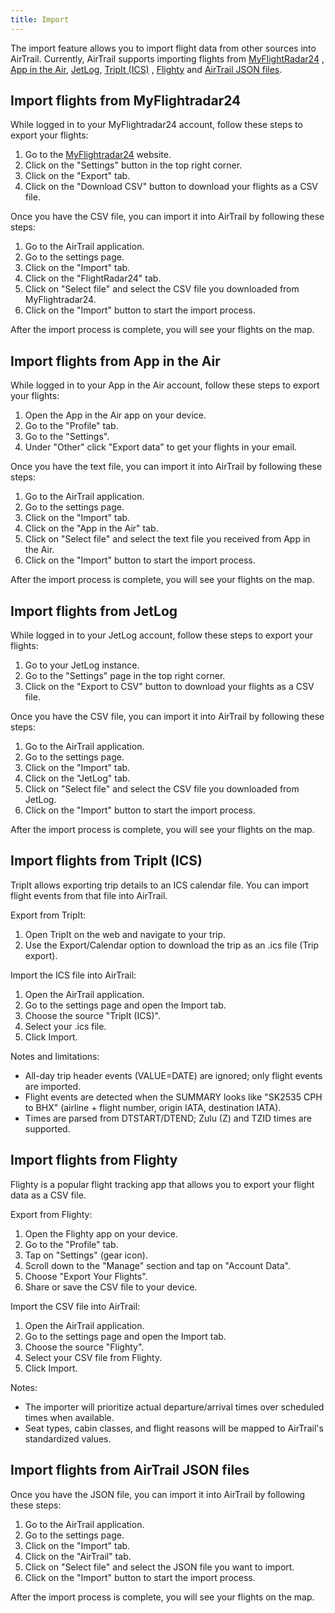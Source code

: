 ```yaml
---
title: Import
---
```


The import feature allows you to import flight data from other sources into AirTrail.
Currently, AirTrail supports importing flights from [MyFlightRadar24](https://my.flightradar24.com)
, [App in the Air](https://appintheair.com), [JetLog](https://github.com/pbogre/jetlog), [TripIt (ICS)](https://www.tripit.com)
, [Flighty](https://flightyapp.com) and [AirTrail JSON files](/docs/features/export).

## Import flights from MyFlightradar24

While logged in to your MyFlightradar24 account, follow these steps to export your flights:

1. Go to the [MyFlightradar24](https://my.flightradar24.com) website.
2. Click on the "Settings" button in the top right corner.
3. Click on the "Export" tab.
4. Click on the "Download CSV" button to download your flights as a CSV file.

Once you have the CSV file, you can import it into AirTrail by following these steps:

1. Go to the AirTrail application.
2. Go to the settings page.
3. Click on the "Import" tab.
4. Click on the "FlightRadar24" tab.
5. Click on "Select file" and select the CSV file you downloaded from MyFlightradar24.
6. Click on the "Import" button to start the import process.

After the import process is complete, you will see your flights on the map.

## Import flights from App in the Air

While logged in to your App in the Air account, follow these steps to export your flights:

1. Open the App in the Air app on your device.
2. Go to the "Profile" tab.
3. Go to the "Settings".
4. Under "Other" click "Export data" to get your flights in your email.

Once you have the text file, you can import it into AirTrail by following these steps:

1. Go to the AirTrail application.
2. Go to the settings page.
3. Click on the "Import" tab.
4. Click on the "App in the Air" tab.
5. Click on "Select file" and select the text file you received from App in the Air.
6. Click on the "Import" button to start the import process.

After the import process is complete, you will see your flights on the map.

## Import flights from JetLog

While logged in to your JetLog account, follow these steps to export your flights:

1. Go to your JetLog instance.
2. Go to the "Settings" page in the top right corner.
3. Click on the "Export to CSV" button to download your flights as a CSV file.

Once you have the CSV file, you can import it into AirTrail by following these steps:

1. Go to the AirTrail application.
2. Go to the settings page.
3. Click on the "Import" tab.
4. Click on the "JetLog" tab.
5. Click on "Select file" and select the CSV file you downloaded from JetLog.
6. Click on the "Import" button to start the import process.

After the import process is complete, you will see your flights on the map.

## Import flights from TripIt (ICS)

TripIt allows exporting trip details to an ICS calendar file. You can import flight events from that file into AirTrail.

Export from TripIt:

1. Open TripIt on the web and navigate to your trip.
2. Use the Export/Calendar option to download the trip as an .ics file (Trip export).

Import the ICS file into AirTrail:

1. Open the AirTrail application.
2. Go to the settings page and open the Import tab.
3. Choose the source "TripIt (ICS)".
4. Select your .ics file.
5. Click Import.

Notes and limitations:

- All-day trip header events (VALUE=DATE) are ignored; only flight events are imported.
- Flight events are detected when the SUMMARY looks like "SK2535 CPH to BHX" (airline + flight number, origin IATA, destination IATA).
- Times are parsed from DTSTART/DTEND; Zulu (Z) and TZID times are supported.

## Import flights from Flighty

Flighty is a popular flight tracking app that allows you to export your flight data as a CSV file.

Export from Flighty:

1. Open the Flighty app on your device.
2. Go to the "Profile" tab.
3. Tap on "Settings" (gear icon).
4. Scroll down to the "Manage" section and tap on "Account Data".
5. Choose "Export Your Flights".
6. Share or save the CSV file to your device.

Import the CSV file into AirTrail:

1. Open the AirTrail application.
2. Go to the settings page and open the Import tab.
3. Choose the source "Flighty".
4. Select your CSV file from Flighty.
5. Click Import.

Notes:

- The importer will prioritize actual departure/arrival times over scheduled times when available.
- Seat types, cabin classes, and flight reasons will be mapped to AirTrail's standardized values.

## Import flights from AirTrail JSON files

Once you have the JSON file, you can import it into AirTrail by following these steps:

1. Go to the AirTrail application.
2. Go to the settings page.
3. Click on the "Import" tab.
4. Click on the "AirTrail" tab.
5. Click on "Select file" and select the JSON file you want to import.
6. Click on the "Import" button to start the import process.

After the import process is complete, you will see your flights on the map.
